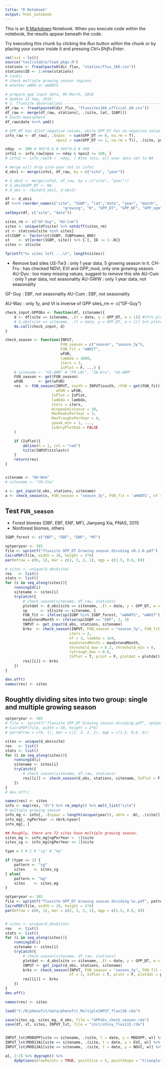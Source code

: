 ```yaml
---
title: "R Notebook"
output: html_notebook
---
```


This is an [R Markdown](http://rmarkdown.rstudio.com) Notebook. When you execute code within the notebook, the results appear beneath the code. 

Try executing this chunk by clicking the *Run* button within the chunk or by placing your cursor inside it and pressing *Ctrl+Shift+Enter*. 


```r
rm(list = ls())
source("test/stable/load_pkgs.R")
stations <- fread(paste0(dir_flux, "station/flux_166.csv"))
stations$ID <- 1:nrow(stations)
# tasks:
# check multiple growing season regions
# whether wWHd or wHANTS

# prepare gpp input data, 04 March, 2018
# Update 12 Sep, 2018
# 1. fluxsite observations -----------------------------------------------------
df_raw <- fread(paste0(dir_flux, "fluxsites166_official_dd.csv"))
df_raw <- merge(df_raw, stations[, .(site, lat, IGBP)])
# South Hemisphere
df_raw$date %<>% ymd()

# GPP_NT has 42147 negative values, while GPP_DT has no negative value.
info_raw <- df_raw[, .(npos  = sum(GPP_DT >= 0, na.rm = T), 
                       npos2 = sum(GPP_DT >= 1, na.rm = T)), .(site, year)]

nday  <- 300 # 365*0.6 # 365*0.6 # 300
info1 <- info_raw[npos >= nday & npos2 >= 100, ]
# info2 <- info_raw[N <  nday, ] #too less, all year data set to NA

# merge will drop site-year not in info1
d_obs1 <- merge(info1, df_raw, by = c("site", "year"))

# d_obs2 <- merge(info2, df_raw, by = c("site", "year"))
# d_obs2$GPP_NT <- NA
# d_obs <- rbind(d_obs1, d_obs2)

df <- d_obs1
df %<>% reorder_name(c("site", "IGBP", "lat","date", "year", "month", 
                          "growing", "N", "GPP_DT", "GPP_NT", "GPP_vpm"))
setkeyv(df, c("site", "date"))

sites_rm <- c("GF-Guy", "AU-Cum")
sites <- unique(df$site) %>% setdiff(sites_rm)
st <- stations[site %in% sites]
st$IGBP <- factor(st$IGBP, IGBPnames_006)
st    <- st[order(IGBP, site)] %>% {.[, ID := 1:.N]}
sites <- st$site

fprintf("%s sites left ...\n", length(sites))
```

* Remove bad sites
US-Tw3 : only 1 year data, 5 growing season in it.
CH-Fru : has checked NDVI, EVI and GPP_mod, only one growing season.
AU-Dyu : too many missing values, suggest to remove this site
AU-Cum : only 1 year data, not seasonality
AU-GWW : only 1 year data, not seasonality


GF-Guy : EBF, not seasonality
AU-Cum : EBF, not seasonality

AU-Wac : only 1y, and VI is inverse of GPP
sites_rm <- c("GF-Guy")
```r
check_input.GPPObs <- function(df, sitename){
    d <- df[site == sitename, .(t = date, y = GPP_DT, w = 1)] #%T>% plotdata(365)
    # d_obs[site == sitename, .(t = date, y = GPP_DT, w = 1)] %>% plotdata(365)
    do.call(check_input, d)
}

check_season <- function(INPUT,
                         FUN_season = c("season", "season_3y"),
                         FUN_fit = "wWHIT",
                         wFUN,
                         lambda = 1000,
                         iters = 3,
                         IsPlot = F, ...) {
    # sitename <- "US-ARM" # "FR-LBr", "ZA-Kru", "US-ARM"
    FUN_season <- get(FUN_season)
    wFUN       <- get(wFUN)
    res  <- FUN_season(INPUT, south = INPUT$south, rFUN = get(FUN_fit),
                       wFUN = wFUN,
                     IsPlot = IsPlot,
                     lambda = lambda,
                     iters = iters,
                     minpeakdistance = 30,
                     MaxPeaksPerYear = 3,
                     MaxTroughsPerYear = 4,
                     ypeak_min = 1, ...,
                     IsOnlyPlotbad = FALSE
    )

    if (IsPlot){    
        abline(h = 1, col = "red")
        title(INPUT$titlestr)
    }
    return(res)
}


sitename <- "AU-Wom"
# sitename <- "CH-Cha"

x <- get_input(d_obs, stations, sitename)
a <- check_season(x, FUN_season = "season_3y", FUN_fit = 'wHANTS', nf = 3)
```

## Test `FUN_season`
 - Forest biomes (DBF, EBF, ENF, MF), Jianyang Xia, PNAS, 2015
 - Nonforest biomes, others

```r
IGBP_forest <- c("DBF", "EBF", "ENF", "MF")

nptperyear <- 365
file <- sprintf("fluxsite GPP_DT Growing season dividing v0.1.6.pdf")
CairoPDF(file, width = 10, height = 2*6)
par(mfrow = c(6, 1), mar = c(2, 3, 2, 1), mgp = c(1.5, 0.6, 0))

# sites <- unique(d_obs$site)
res   <- list()
stats <- list()
for (i in seq_along(sites)){
    runningId(i)
    sitename <- sites[i]
    tryCatch({
        # check_season(sitename, df_raw, stations)
        plotdat <- d_obs[site == sitename, .(t = date, y = GPP_DT, w = 1)]
        sp      <- st[site == sitename, ]
        FUN_fit <- ifelse(sp$IGBP %in% IGBP_forest, "wHANTS", "wWHIT")
        maxExtendMonth <- ifelse(sp$IGBP == "EBF", 2, 3)
        INPUT <- get_input(d_obs, stations, sitename)
        brks  <- check_season(INPUT, FUN_season = "season_3y", FUN_fit = FUN_fit, 
                             iters = 3, 
                             nf = 3, lambda = 1e4, 
                             maxExtendMonth = maxExtendMonth,
                             threshold_max = 0.2, threshold_min = 0, 
                             rytrough_max = 0.6,
                             IsPlot = T, print = F, plotdat = plotdat)
        res[[i]] <- brks 
    })
}

dev.off()
names(res) <- sites
```

## Roughtly dividing sites into two group: single and multiple growing season
```r
nptperyear <- 365
# file <- sprintf("fluxsite GPP_DT Growing season dividing.pdf", nptperyear)
# CairoPDF(file, width = 10, height = 2*6)
# par(mfrow = c(6, 1), mar = c(2, 3, 2, 1), mgp = c(1.5, 0.6, 0))

sites <- unique(d_obs$site)
res   <- list()
stats <- list()
for (i in seq_along(sites)){
    runningId(i)
    sitename <- sites[i]
    tryCatch({
        # check_season(sitename, df_raw, stations)
        res[[i]] <- check_season(d_obs, stations, sitename, IsPlot = F)
    })
}
# dev.off()

names(res) <- sites
info <- map(res, "dt") %>% rm_empty() %>% melt_list("site")
# multiple growing season
info_mg <- info[, .(nyear = length(unique(year)), nbrk = .N), .(site)] 
info_mg[, ngPerYear := nbrk/nyear]
info_mg[, ]

## Roughly, there are 72 sites have multiple growing season.
sites_mg <- info_mg[ngPerYear >  1]$site
sites_sg <- info_mg[ngPerYear <= 1]$site
```




```r
type = 2 # 2 # "sg" # "mg"

if (type == 1) {
    pattern <- "sg"
    sites    <- sites_sg
} else{
    pattern <- "mg"
    sites    <- sites_mg
}

nptperyear <- 365
file <- sprintf("fluxsite GPP_DT Growing season dividing %s.pdf", pattern)
CairoPDF(file, width = 10, height = 2*6)
par(mfrow = c(6, 1), mar = c(2, 3, 2, 1), mgp = c(1.5, 0.6, 0))


# sites <- unique(d_obs$site)
res   <- list()
stats <- list()
for (i in seq_along(sites)){
    runningId(i)
    sitename <- sites[i]
    tryCatch({
        # check_season(sitename, df_raw, stations)
        plotdat <- d_obs[site == sitename, .(t = date, y = GPP_DT, w = 1)]
        INPUT <- get_input(d_obs, stations, sitename)
        brks <- check_season(INPUT, FUN_season = "season_3y", FUN_fit = 'wHANTS', 
                             nf = 3, IsPlot = T, print = F, plotdat = plotdat)
        res[[i]] <- brks 
    })
}
dev.off()

names(res) <- sites
```
```r
load("Y:/R/phenofit/data/phenofit_MultipleINPUT_flux136.rda")

save(sites_sg, sites_mg, d_obs, file = "GPPobs_check_season.rda")
save(df, st, sites, INPUT_lst, file = "inst/shiny_flux115.rda")


INPUT_lst$MODGPP[site == sitename, .(site, t = date, y = MODGPP, w)] %>% 
INPUT_lst$MOD13A1[site == sitename, .(site, t = date, y = EVI, w)] %>% do.call(check_input, .) %>% plotdata()
INPUT_lst$MOD13A1[site == sitename, .(site, t = date, y = NDVI, w)] %>% do.call(check_input, .) %>% plotdata()
```


```r
a[, 2:3] %>% dygraph() %>% 
    dyOptions(drawPoints = TRUE, pointSize = 5, pointShape = "triangle")
```

